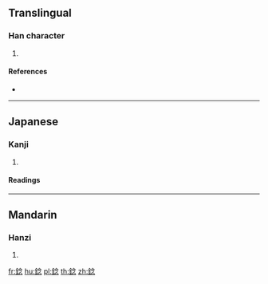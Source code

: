 {{character info/new}}
{{also|𫓻}}
==Translingual==

===Han character===
{{Han char|rn=167|rad=金|as=08|sn=16|four=|canj=COIP|ids=⿰金念}}

# {{defn|Han|sort=金08}}

====References====
* {{Han ref|kx=1310.180|dkj=40555|dj=1812.080|hdz=64222.130|uh=931C|ud=37660}}

----

==Japanese==

===Kanji===
{{ja-kanji|grade=|rs=金08}}

# {{defn|lang=ja|sort=金08}}

====Readings====
{{ja-readings|goon=[[にょう]] (nyō)|kanon=[[じょう]] (jō)|kun=[[かんぎし]] (kangishi)}}

----

==Mandarin==

===Hanzi===
{{cmn-hanzi|sim=𫓻|in=[[niē]] ([[nie1]])|wg=nieh<sup>1</sup>}}

# {{defn|lang=cmn|sort=金08}}

[[fr:錜]]
[[hu:錜]]
[[pl:錜]]
[[th:錜]]
[[zh:錜]]